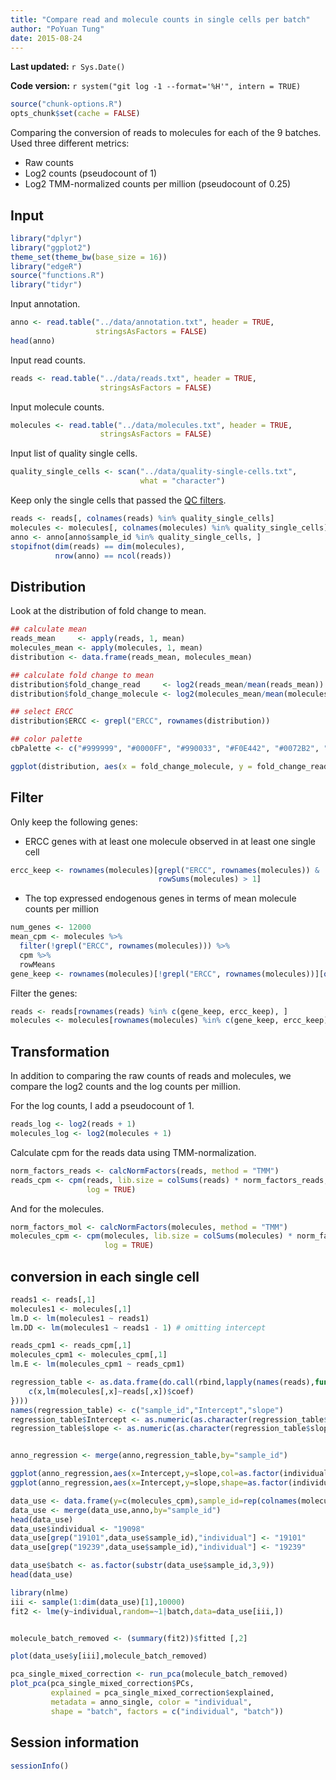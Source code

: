 ```yaml
---
title: "Compare read and molecule counts in single cells per batch"
author: "PoYuan Tung"
date: 2015-08-24
---
```


**Last updated:** `r Sys.Date()`

**Code version:** `r system("git log -1 --format='%H'", intern = TRUE)`

```r
source("chunk-options.R")
opts_chunk$set(cache = FALSE)
```

Comparing the conversion of reads to molecules for each of the 9 batches.
Used three different metrics:

*  Raw counts
*  Log2 counts (pseudocount of 1)
*  Log2 TMM-normalized counts per million (pseudocount of 0.25)

## Input

```r
library("dplyr")
library("ggplot2")
theme_set(theme_bw(base_size = 16))
library("edgeR")
source("functions.R")
library("tidyr")
```

Input annotation.

```r
anno <- read.table("../data/annotation.txt", header = TRUE,
                   stringsAsFactors = FALSE)
head(anno)
```

Input read counts.

```r
reads <- read.table("../data/reads.txt", header = TRUE,
                    stringsAsFactors = FALSE)
```

Input molecule counts.

```r
molecules <- read.table("../data/molecules.txt", header = TRUE,
                    stringsAsFactors = FALSE)
```

Input list of quality single cells.

```r
quality_single_cells <- scan("../data/quality-single-cells.txt",
                             what = "character")
```

Keep only the single cells that passed the [QC filters](qc-cell-ipsc.html).

```r
reads <- reads[, colnames(reads) %in% quality_single_cells]
molecules <- molecules[, colnames(molecules) %in% quality_single_cells]
anno <- anno[anno$sample_id %in% quality_single_cells, ]
stopifnot(dim(reads) == dim(molecules),
          nrow(anno) == ncol(reads))
```

## Distribution 
Look at the distribution of fold change to mean.  

```r
## calculate mean
reads_mean     <- apply(reads, 1, mean)
molecules_mean <- apply(molecules, 1, mean)
distribution <- data.frame(reads_mean, molecules_mean)

## calculate fold change to mean
distribution$fold_change_read     <- log2(reads_mean/mean(reads_mean))
distribution$fold_change_molecule <- log2(molecules_mean/mean(molecules_mean))

## select ERCC
distribution$ERCC <- grepl("ERCC", rownames(distribution))

## color palette
cbPalette <- c("#999999", "#0000FF", "#990033", "#F0E442", "#0072B2", "#D55E00", "#CC79A7", "#009E73")

ggplot(distribution, aes(x = fold_change_molecule, y = fold_change_read, col = ERCC)) + geom_point(size = 3, alpha = 0.5) + scale_colour_manual(values=cbPalette) + stat_function(fun= function(x) {x}, col= "#56B4E9") + labs(x = "log2 fold change to mean (molecule)", y =  "log2 fold change to mean (reads)")
```

## Filter

Only keep the following genes:

*  ERCC genes with at least one molecule observed in at least one single cell

```r
ercc_keep <- rownames(molecules)[grepl("ERCC", rownames(molecules)) &
                                 rowSums(molecules) > 1]
```

*  The top expressed endogenous genes in terms of mean molecule counts per million

```r
num_genes <- 12000
mean_cpm <- molecules %>%
  filter(!grepl("ERCC", rownames(molecules))) %>%
  cpm %>%
  rowMeans
gene_keep <- rownames(molecules)[!grepl("ERCC", rownames(molecules))][order(mean_cpm, decreasing = TRUE)][1:num_genes]
```

Filter the genes:

```r
reads <- reads[rownames(reads) %in% c(gene_keep, ercc_keep), ]
molecules <- molecules[rownames(molecules) %in% c(gene_keep, ercc_keep), ]
```

## Transformation

In addition to comparing the raw counts of reads and molecules, we compare the log2 counts and the log counts per million.

For the log counts, I add a pseudocount of 1.

```r
reads_log <- log2(reads + 1)
molecules_log <- log2(molecules + 1)
```

Calculate cpm for the reads data using TMM-normalization.

```r
norm_factors_reads <- calcNormFactors(reads, method = "TMM")
reads_cpm <- cpm(reads, lib.size = colSums(reads) * norm_factors_reads,
                 log = TRUE)
```

And for the molecules.

```r
norm_factors_mol <- calcNormFactors(molecules, method = "TMM")
molecules_cpm <- cpm(molecules, lib.size = colSums(molecules) * norm_factors_mol,
                     log = TRUE)
```

## conversion in each single cell
```r
reads1 <- reads[,1]
molecules1 <- molecules[,1]
lm.D <- lm(molecules1 ~ reads1)
lm.DD <- lm(molecules1 ~ reads1 - 1) # omitting intercept

reads_cpm1 <- reads_cpm[,1]
molecules_cpm1 <- molecules_cpm[,1]
lm.E <- lm(molecules_cpm1 ~ reads_cpm1)

regression_table <- as.data.frame(do.call(rbind,lapply(names(reads),function(x){
    c(x,lm(molecules[,x]~reads[,x])$coef)
})))
names(regression_table) <- c("sample_id","Intercept","slope")
regression_table$Intercept <- as.numeric(as.character(regression_table$Intercept))
regression_table$slope <- as.numeric(as.character(regression_table$slope))


anno_regression <- merge(anno,regression_table,by="sample_id")

ggplot(anno_regression,aes(x=Intercept,y=slope,col=as.factor(individual),shape=as.factor(batch)))+geom_point()
ggplot(anno_regression,aes(x=Intercept,y=slope,shape=as.factor(individual),col=as.factor(batch)))+geom_point()
```

```r
data_use <- data.frame(y=c(molecules_cpm),sample_id=rep(colnames(molecules_cpm),each=dim(molecules_cpm)[1]))
data_use <- merge(data_use,anno,by="sample_id")
head(data_use)
data_use$individual <- "19098"
data_use[grep("19101",data_use$sample_id),"individual"] <- "19101"
data_use[grep("19239",data_use$sample_id),"individual"] <- "19239"

data_use$batch <- as.factor(substr(data_use$sample_id,3,9))
head(data_use)

library(nlme)
iii <- sample(1:dim(data_use)[1],10000)
fit2 <- lme(y~individual,random=~1|batch,data=data_use[iii,])


molecule_batch_removed <- (summary(fit2))$fitted [,2]

plot(data_use$y[iii],molecule_batch_removed)

pca_single_mixed_correction <- run_pca(molecule_batch_removed)
plot_pca(pca_single_mixed_correction$PCs, 
         explained = pca_single_mixed_correction$explained,
         metadata = anno_single, color = "individual",
         shape = "batch", factors = c("individual", "batch"))

```

## Session information

```r
sessionInfo()
```
